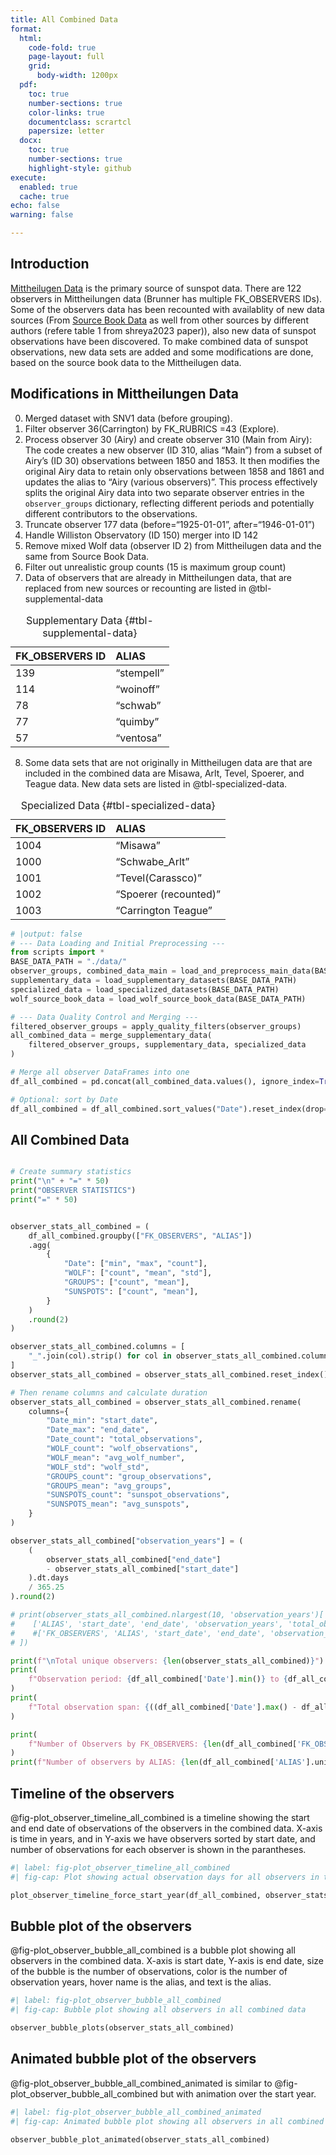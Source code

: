 ```yaml
---
title: All Combined Data
format:
  html:
    code-fold: true
    page-layout: full
    grid:
      body-width: 1200px
  pdf:
    toc: true
    number-sections: true
    color-links: true
    documentclass: scrartcl
    papersize: letter
  docx:
    toc: true
    number-sections: true
    highlight-style: github
execute:
  enabled: true
  cache: true
echo: false
warning: false

---
```


## Introduction

[Mittheilugen Data](mittheilungen_data.qmd) is the primary source of sunspot data. There are 122 observers in Mittheilungen data (Brunner has multiple FK_OBSERVERS IDs). Some of the observers data has been recounted with availablity of new data sources (From [Source Book Data](source_book_data.qmd) as well from other sources by different authors (refere table 1 from shreya2023 paper)), also new data of sunspot observations have been discovered. To make combined data of sunspot observations, new data sets are added and some modifications are done, based on the source book data to the Mittheilugen data.

## Modifications in Mittheilungen Data

0. Merged dataset with SNV1 data (before grouping).
1. Filter observer 36(Carrington) by FK_RUBRICS =43 (Explore).
2. Process observer 30 (Airy) and create observer 310 (Main from Airy): The code creates a new observer (ID 310, alias "Main") from a subset of Airy's (ID 30) observations between 1850 and 1853. It then modifies the original Airy data to retain only observations between 1858 and 1861 and updates the alias to "Airy (various observers)".  This process effectively splits the original Airy data into two separate observer entries in the `observer_groups` dictionary, reflecting different periods and potentially different contributors to the observations.
3. Truncate observer 177 data (before="1925-01-01", after="1946-01-01")
4. Handle Williston Observatory (ID 150) merger into ID 142
5. Remove mixed Wolf data (observer ID 2) from Mittheilugen data and the same from Source Book Data.
6. Filter out unrealistic group counts (15 is maximum group count)
7. Data of observers that are already in Mittheilungen data, that are replaced from new sources or recounting are listed in @tbl-supplemental-data




FK_OBSERVERS ID  | ALIAS
:---------------- | :----------
139              | "stempell"
114              | "woinoff"
78               | "schwab"
77               | "quimby"
57               | "ventosa"

: Supplementary Data {#tbl-supplemental-data} 

8. Some data sets that are not originally in Mittheilugen data are that are included in the combined data are Misawa, Arlt, Tevel, Spoerer, and Teague data. New data sets are listed in @tbl-specialized-data.




FK_OBSERVERS ID  | ALIAS       
:---------------- | :---------- 
1004             | "Misawa"    
1000             | "Schwabe_Arlt"      
1001             | "Tevel(Carassco)"     
1002             | "Spoerer (recounted)"   
1003             | "Carrington Teague"    

: Specialized Data {#tbl-specialized-data}

```python
# |output: false
# --- Data Loading and Initial Preprocessing ---
from scripts import *
BASE_DATA_PATH = "./data/"
observer_groups, combined_data_main = load_and_preprocess_main_data(BASE_DATA_PATH)
supplementary_data = load_supplementary_datasets(BASE_DATA_PATH)
specialized_data = load_specialized_datasets(BASE_DATA_PATH)
wolf_source_book_data = load_wolf_source_book_data(BASE_DATA_PATH)

# --- Data Quality Control and Merging ---
filtered_observer_groups = apply_quality_filters(observer_groups)
all_combined_data = merge_supplementary_data(
    filtered_observer_groups, supplementary_data, specialized_data
)

# Merge all observer DataFrames into one
df_all_combined = pd.concat(all_combined_data.values(), ignore_index=True)

# Optional: sort by Date
df_all_combined = df_all_combined.sort_values("Date").reset_index(drop=True)

```

## All Combined Data

```python

```

```python
# Create summary statistics
print("\n" + "=" * 50)
print("OBSERVER STATISTICS")
print("=" * 50)


observer_stats_all_combined = (
    df_all_combined.groupby(["FK_OBSERVERS", "ALIAS"])
    .agg(
        {
            "Date": ["min", "max", "count"],
            "WOLF": ["count", "mean", "std"],
            "GROUPS": ["count", "mean"],
            "SUNSPOTS": ["count", "mean"],
        }
    )
    .round(2)
)

observer_stats_all_combined.columns = [
    "_".join(col).strip() for col in observer_stats_all_combined.columns
]
observer_stats_all_combined = observer_stats_all_combined.reset_index()

# Then rename columns and calculate duration
observer_stats_all_combined = observer_stats_all_combined.rename(
    columns={
        "Date_min": "start_date",
        "Date_max": "end_date",
        "Date_count": "total_observations",
        "WOLF_count": "wolf_observations",
        "WOLF_mean": "avg_wolf_number",
        "WOLF_std": "wolf_std",
        "GROUPS_count": "group_observations",
        "GROUPS_mean": "avg_groups",
        "SUNSPOTS_count": "sunspot_observations",
        "SUNSPOTS_mean": "avg_sunspots",
    }
)

observer_stats_all_combined["observation_years"] = (
    (
        observer_stats_all_combined["end_date"]
        - observer_stats_all_combined["start_date"]
    ).dt.days
    / 365.25
).round(2)

# print(observer_stats_all_combined.nlargest(10, 'observation_years')[
#    ['ALIAS', 'start_date', 'end_date', 'observation_years', 'total_observations']
#    #['FK_OBSERVERS', 'ALIAS', 'start_date', 'end_date', 'observation_years', 'total_observations']
# ])

print(f"\nTotal unique observers: {len(observer_stats_all_combined)}")
print(
    f"Observation period: {df_all_combined['Date'].min()} to {df_all_combined['Date'].max()}"
)
print(
    f"Total observation span: {((df_all_combined['Date'].max() - df_all_combined['Date'].min()).days / 365.25):.1f} years"
)
```

```python
print(
    f"Number of Observers by FK_OBSERVERS: {len(df_all_combined['FK_OBSERVERS'].unique())}"
)
print(f"Number of observers by ALIAS: {len(df_all_combined['ALIAS'].unique())}")

```

## Timeline of the observers

@fig-plot_observer_timeline_all_combined is a timeline showing the start and
end date of observations of the observers in the combined data. X-axis is time in
years, and in Y-axis we have observers sorted by start date, and number of
observations for each observer is shown in the parantheses.


```python
#| label: fig-plot_observer_timeline_all_combined
#| fig-cap: Plot showing actual observation days for all observers in the cobined data

plot_observer_timeline_force_start_year(df_all_combined, observer_stats_all_combined)

```

## Bubble plot of the observers 

@fig-plot_observer_bubble_all_combined is a bubble plot showing all observers in
the combined data. X-axis is start date, Y-axis is end date, size of the
bubble is the number of observations, color is the number of observation years,
hover name is the alias, and text is the alias.

```python
#| label: fig-plot_observer_bubble_all_combined
#| fig-cap: Bubble plot showing all observers in all combined data

observer_bubble_plots(observer_stats_all_combined)

```

## Animated bubble plot of the observers

@fig-plot_observer_bubble_all_combined_animated is similar to
@fig-plot_observer_bubble_all_combined but with animation over the start year.


```python
#| label: fig-plot_observer_bubble_all_combined_animated
#| fig-cap: Animated bubble plot showing all observers in all combined data.

observer_bubble_plot_animated(observer_stats_all_combined)

```
